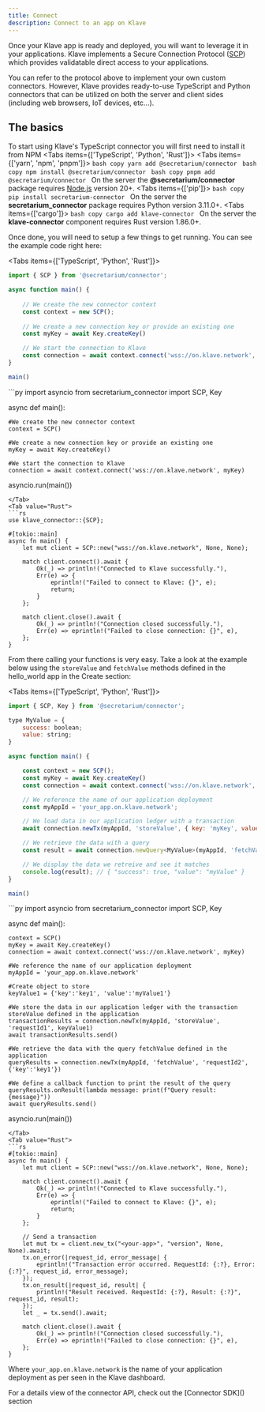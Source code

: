 ```yaml
---
title: Connect
description: Connect to an app on Klave
---
```

 
Once your Klave app is ready and deployed, you will want to leverage it in your applications.
Klave implements a Secure Connection Protocol ([SCP](/learn/architecture#secure-connection-protocol-scp)) which provides validatable direct access to your applications.

You can refer to the protocol above to implement your own custom connectors.
However, Klave provides ready-to-use TypeScript and Python connectors that can be utilized on both
the server and client sides (including web browsers, IoT devices, etc...).

## The basics

To start using Klave's TypeScript connector you will first need to install it from NPM
<Tabs items={['TypeScript', 'Python', 'Rust']}>
    <Tab value="TypeScript">
        <Tabs items={['yarn', 'npm', 'pnpm']}>
            <Tab value="yarn">
            ```bash copy
            yarn add @secretarium/connector
            ```
            </Tab>
            <Tab value="npm">
            ```bash copy
            npm install @secretarium/connector
            ```
            </Tab>
            <Tab value="pnpm">
            ```bash copy
            pnpm add @secretarium/connector
            ```
            </Tab>
        </Tabs>
        <Callout type="info" emoji="ℹ️">
            On the server the **@secretarium/connector** package requires [Node.js](https://nodejs.org) version 20+.
        </Callout>
    </Tab>
    <Tab value="Python">
        <Tabs items={['pip']}>
            <Tab value="pip">
            ```bash copy
            pip install secretarium-connector
            ```
            </Tab>
        </Tabs>
        <Callout type="info" emoji="ℹ️">
            On the server the **secretarium_connector** package requires Python version 3.11.0+.
        </Callout>
    </Tab>
    <Tab value="Rust">
        <Tabs items={['cargo']}>
            <Tab value="cargo">
            ```bash copy
            cargo add klave-connector
            ```
            </Tab>
        </Tabs>
        <Callout type="info" emoji="ℹ️">
            On the server the **klave-connector** component requires Rust version 1.86.0+.
        </Callout>
    </Tab>
</Tabs>

Once done, you will need to setup a few things to get running. You can see the example code right here:

<Tabs items={['TypeScript', 'Python', 'Rust']}>
<Tab value="TypeScript">
```js
import { SCP } from '@secretarium/connector';

async function main() {
    
    // We create the new connector context
    const context = new SCP();
    
    // We create a new connection key or provide an existing one
    const myKey = await Key.createKey()

    // We start the connection to Klave
    const connection = await context.connect('wss://on.klave.network', myKey)
}

main()
```
</Tab>
<Tab value="Python">
```py
import asyncio
from secretarium_connector import SCP, Key

async def main():

    #We create the new connector context
    context = SCP()

    #We create a new connection key or provide an existing one
    myKey = await Key.createKey()

    #We start the connection to Klave
    connection = await context.connect('wss://on.klave.network', myKey)

asyncio.run(main())
```
</Tab>
<Tab value="Rust">
```rs
use klave_connector::{SCP};

#[tokio::main]
async fn main() {    
    let mut client = SCP::new("wss://on.klave.network", None, None);

    match client.connect().await {
        Ok(_) => println!("Connected to Klave successfully."),
        Err(e) => {
            eprintln!("Failed to connect to Klave: {}", e);
            return;
        }
    };

    match client.close().await {
        Ok(_) => println!("Connection closed successfully."),
        Err(e) => eprintln!("Failed to close connection: {}", e),
    };
}
```
</Tab>
</Tabs>

From there calling your functions is very easy. Take a look at the example below using the `storeValue`
and `fetchValue` methods defined in the hello_world app in the Create section:

<Tabs items={['TypeScript', 'Python', 'Rust']}>
<Tab value="TypeScript">
```js
import { SCP, Key } from '@secretarium/connector';

type MyValue = {
    success: boolean;
    value: string;
}

async function main() {

    const context = new SCP();
    const myKey = await Key.createKey()
    const connection = await context.connect('wss://on.klave.network', myKey)

    // We reference the name of our application deployment
    const myAppId = 'your_app.on.klave.network';

    // We load data in our application ledger with a transaction
    await connection.newTx(myAppId, 'storeValue', { key: 'myKey', value: 'myValue' }).send()

    // We retrieve the data with a query
    const result = await connection.newQuery<MyValue>(myAppId, 'fetchValue', { key: 'myKey' }).send()

    // We display the data we retreive and see it matches
    console.log(result); // { "success": true, "value": "myValue" }
}

main()
```
</Tab>
<Tab value="Python">
```py
import asyncio
from secretarium_connector import SCP, Key

async def main():

    context = SCP()
    myKey = await Key.createKey()
    connection = await context.connect('wss://on.klave.network', myKey)

    #We reference the name of our application deployment
    myAppId = 'your_app.on.klave.network'

    #Create object to store
    keyValue1 = {'key':'key1', 'value':'myValue1'}

    #We store the data in our application ledger with the transaction storeValue defined in the application
    transactionResults = connection.newTx(myAppId, 'storeValue', 'requestId1', keyValue1)
    await transactionResults.send()

    #We retrieve the data with the query fetchValue defined in the application
    queryResults = connection.newTx(myAppId, 'fetchValue', 'requestId2', {'key':'key1'})

    #We define a callback function to print the result of the query
    queryResults.onResult(lambda message: print(f"Query result: {message}"))
    await queryResults.send()

asyncio.run(main())
```
</Tab>
<Tab value="Rust">
```rs
#[tokio::main]
async fn main() {    
    let mut client = SCP::new("wss://on.klave.network", None, None);

    match client.connect().await {
        Ok(_) => println!("Connected to Klave successfully."),
        Err(e) => {
            eprintln!("Failed to connect to Klave: {}", e);
            return;
        }
    };

    // Send a transaction
    let mut tx = client.new_tx("<your-app>", "version", None, None).await;
    tx.on_error(|request_id, error_message| {
        eprintln!("Transaction error occurred. RequestId: {:?}, Error: {:?}", request_id, error_message);
    });
    tx.on_result(|request_id, result| {
        println!("Result received. RequestId: {:?}, Result: {:?}", request_id, result);
    });
    let _ = tx.send().await;

    match client.close().await {
        Ok(_) => println!("Connection closed successfully."),
        Err(e) => eprintln!("Failed to close connection: {}", e),
    };
}
```
</Tab>
</Tabs>

Where `your_app.on.klave.network` is the name of your application deployment as per seen in the Klave dashboard.

<div style={{display: "none"}}>
    For a details view of the connector API, check out the [Connector SDK]() section
</div>